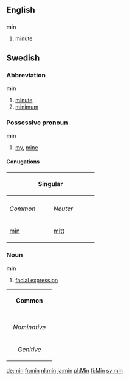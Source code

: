 ==English==

==={{Abbreviation}}===
'''min'''
#[[minute]]

==Swedish==
===Abbreviation===
'''min'''

#[[minute]]
#[[minimum]]

===Possessive pronoun===
'''min'''

#[[my]], [[mine]]

====Conugations====
{| border=1 cellspacing=0 
|- bgcolor="#FFFFF0" align=center
! colspan=2 width=200 | Singular
! rowspan=2 width=100 | Plural
|- bgcolor="#FFFFF0" align=center
|- bgcolor="#FFFFF0" align=center
| width=100 | ''Common''
| width=100 | ''Neuter''
|- align=center
| [[min]]
| [[mitt]]
| [[mina]]
|}

===Noun===
'''min'''

#[[facial expression]]

{| border=1 cellspacing=0
| bgcolor="#FFFFF0" colspan=5 align=center | '''Common'''
|-
|- bgcolor="#FFFFF0" align=center
! rowspan=2 | 
| colspan=2 width=105| Singular 
| colspan=2 | Plural
|- bgcolor="#FFFFF0" align=center
| width=105 | ''Indefinite'' 
| width=105 | ''Definite'' 
| width=105 |  ''Indefinite'' 
|  width=105 | ''Definite''
|- align=center
| width=105 bgcolor="#FFFFF0" | ''Nominative'' 
| [[min]]
| [[minen]]
| [[miner]]
| [[minerna]]
|- align=center
| width=105 bgcolor="#FFFFF0" | ''Genitive'' 
| [[mins]]
| [[minens]]
| [[miners]]
| [[minernas]]
|}

[[de:min]]
[[fr:min]]
[[nl:min]]
[[ja:min]]
[[pl:Min]]
[[fi:Min]]
[[sv:min]]